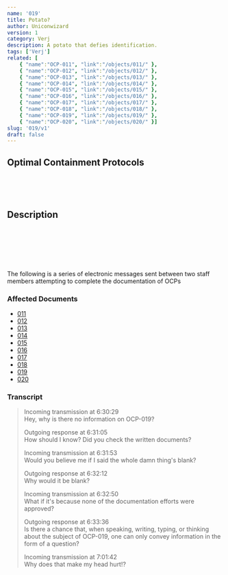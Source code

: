 ```yaml
---
name: '019'
title: Potato?
author: Uniconwizard
version: 1
category: Verj
description: A potato that defies identification.
tags: ['Verj']
related: [
    { "name":"OCP-011", "link":"/objects/011/" },
    { "name":"OCP-012", "link":"/objects/012/" },
    { "name":"OCP-013", "link":"/objects/013/" },
    { "name":"OCP-014", "link":"/objects/014/" },
    { "name":"OCP-015", "link":"/objects/015/" },
    { "name":"OCP-016", "link":"/objects/016/" },
    { "name":"OCP-017", "link":"/objects/017/" },
    { "name":"OCP-018", "link":"/objects/018/" },
    { "name":"OCP-019", "link":"/objects/019/" },
    { "name":"OCP-020", "link":"/objects/020/" }]
slug: '019/v1'
draft: false
---
```


## Optimal Containment Protocols
<br/><br/><br/>

## Description
<br/><br/><br/><br/><br/>

The following is a series of electronic messages sent between two staff members attempting to complete the documentation of OCPs

### Affected Documents
- [011](ocp/011)
- [012](ocp/012)
- [013](ocp/013)
- [014](ocp/014)
- [015](ocp/015)
- [016](ocp/016)
- [017](ocp/017)
- [018](ocp/018)
- [019](ocp/019)
- [020](ocp/020)

### Transcript
> <Redacted>Incoming transmission</Redacted> at <RedactedDate/> 6:30:29\
> Hey, why is there no information on OCP-019?
>
> <Redacted>Outgoing response</Redacted> at <RedactedDate/> 6:31:05\
> How should I know? Did you check the written documents?
>
> <Redacted>Incoming transmission</Redacted> at <RedactedDate/> 6:31:53\
> Would you believe me if I said the whole damn thing's blank?
>
> <Redacted>Outgoing response</Redacted> at <RedactedDate/> 6:32:12\
> Why would it be blank?
>
> <Redacted>Incoming transmission</Redacted> at <RedactedDate/> 6:32:50\
> What if it's because none of the documentation efforts were approved?
>
> <Redacted>Outgoing response</Redacted> at <RedactedDate/> 6:33:36\
> Is there a chance that, when speaking, writing, typing, or thinking about the subject of OCP-019, one can only convey information in the form of a question?
>
> <Redacted>Incoming transmission</Redacted> at <RedactedDate/> 7:01:42\
> Why does that make my head hurt!?

